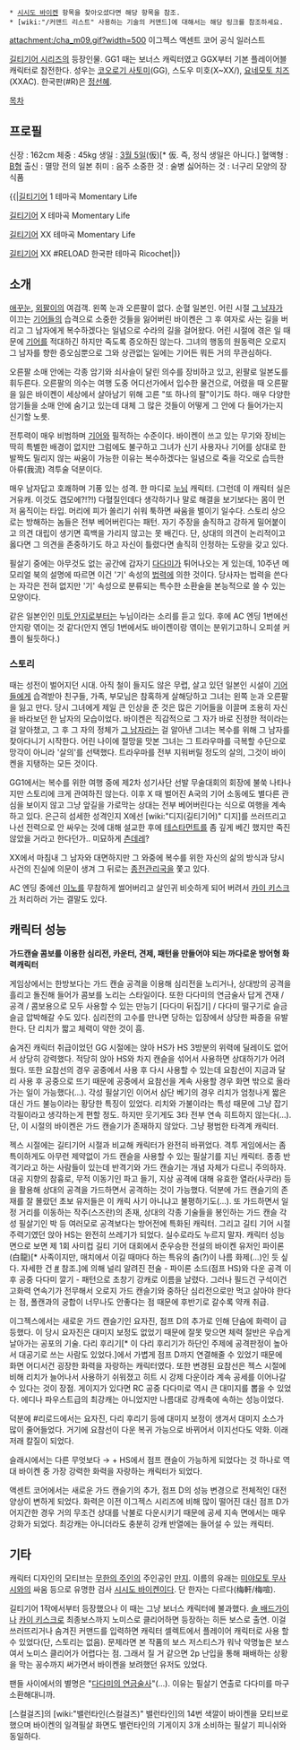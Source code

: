{{{+1 梅喧 / Baiken}}}
 * [[시시도 바이켄]] 항목을 찾아오셨다면 해당 항목을 참조.
 * [wiki:"/커맨드 리스트" 사용하는 기술의 커맨드]에 대해서는 해당 링크를 참조하세요.

attachment:/cha_m09.gif?width=500
이그젝스 액센트 코어 공식 일러스트

[[길티기어 시리즈]]의 등장인물.  GG1 때는 보너스 캐릭터였고 GGX부터 기본 플레이어블 캐릭터로 참전한다. 성우는 [[코오로기 사토미]](GG), 스도우 미호(X~XX/), [[요네모토 치즈]](XXAC). 한국판(#R)은 [[정선혜]].

[[목차]]

== 프로필 ==
신장 : 162cm
체중 : 45kg
생일 : [[3월 5일]](仮)[* 仮. 즉, 정식 생일은 아니다.]
혈액형 : [[B형]]
출신 : 멸망 전의 일본
취미 : 음주
소중한 것 : 술병
싫어하는 것 : 너구리 모양의 장식품

{{|[[길티기어]] 1 테마곡 Momentary Life{{{#!html
<object type="application/x-shockwave-flash" data="http://pds20.egloos.com/pds/201012/24/63/dewplayer-mini.swf" width="200" height="20" id="dewplayer" name="dewplayer">
<param name="movie" value="http://pds20.egloos.com/pds/201012/24/63/dewplayer-mini.swf" />
<param name="flashvars" value="mp3=http://pds19.egloos.com/pds/201012/25/63/baiken001.mp3" />
</object>}}}

[[길티기어]] X 테마곡 Momentary Life{{{#!html
<object type="application/x-shockwave-flash" data="http://pds20.egloos.com/pds/201012/24/63/dewplayer-mini.swf" width="200" height="20" id="dewplayer" name="dewplayer">
<param name="movie" value="http://pds20.egloos.com/pds/201012/24/63/dewplayer-mini.swf" />
<param name="flashvars" value="mp3=http://pds20.egloos.com/pds/201012/25/63/baiken002.mp3" />
</object>}}}

[[길티기어]] XX 테마곡 Momentary Life{{{#!html
<object type="application/x-shockwave-flash" data="http://pds20.egloos.com/pds/201012/24/63/dewplayer-mini.swf" width="200" height="20" id="dewplayer" name="dewplayer">
<param name="movie" value="http://pds20.egloos.com/pds/201012/24/63/dewplayer-mini.swf" />
<param name="flashvars" value="mp3=http://pds20.egloos.com/pds/201012/25/63/baiken003.mp3" />
</object>}}}

[[길티기어]] XX #RELOAD 한국판 테마곡 Ricochet{{{#!html
<object type="application/x-shockwave-flash" data="http://pds20.egloos.com/pds/201012/24/63/dewplayer-mini.swf" width="200" height="20" id="dewplayer" name="dewplayer">
<param name="movie" value="http://pds20.egloos.com/pds/201012/24/63/dewplayer-mini.swf" />
<param name="flashvars" value="mp3=http://pds18.egloos.com/pds/201012/25/63/baiken004.mp3" />
</object>}}}|}}

== 소개 ==
[[애꾸눈]], [[외팔이]]의 여검객. 왼쪽 눈과 오른팔이 없다. 순혈 일본인. 어린 시절 [[그 남자(길티기어 시리즈)|그 남자]]가 이끄는 [[기어]]들의 습격으로 소중한 것들을 잃어버린 바이켄은 그 후 여자로 사는 길을 버리고 그 남자에게 복수하겠다는 일념으로 수라의 길을 걸어왔다. 어린 시절에 겪은 일 때문에 [[기어]]를 적대하긴 하지만 죽도록 증오하진 않는다. 그녀의 행동의 원동력은 오로지 그 남자를 향한 증오심뿐으로 그와 상관없는 일에는 기어든 뭐든 거의 무관심하다.

오른팔 소매 안에는 각종 암기와 쇠사슬이 달린 의수를 장비하고 있고, 왼팔로 일본도를 휘두른다. 오른팔의 의수는 여행 도중 어디선가에서 입수한 물건으로, 어렸을 때 오른팔을 잃은 바이켄이 세상에서 살아남기 위해 고른 "또 하나의 팔"이기도 하다. 매우 다양한 암기들을 소매 안에 숨기고 있는데 대체 그 많은 것들이 어떻게 그 안에 다 들어가는지 신기할 노릇.

전투력이 매우 비범하며 [[기어]]와 필적하는 수준이다. 바이켄이 쓰고 있는 무기와 장비는 딱히 특별한 배경이 없지만 그럼에도 불구하고 그녀가 신기 사용자나 기어를 상대로 한 발짝도 밀리지 않는 싸움이 가능한 이유는 복수하겠다는 일념으로 죽을 각오로 습득한 아류(我流) 격투술 덕분이다.

매우 남자답고 호쾌하며 기풍 있는 성격. 한 마디로 [[누님]] 캐릭터. (그런데 이 캐릭터 실은 거유캐. 이것도 갭모에?!?!) 다혈질인데다 생각하기나 말로 해결을 보기보다는 몸이 먼저 움직이는 타입. 머리에 피가 쏠리기 쉬워 툭하면 싸움을 벌이기 일수다. 스토리 상으로는 방해하는 놈들은 전부 베어버린다는 패턴. 자기 주장을 솔직하고 강하게 밀어붙이고 의견 대립이 생기면 흑백을 가리지 않고는 못 배긴다. 단, 상대의 의견이 논리적이고 옳다면 그 의견을 존중하기도 하고 자신이 틀렸다면 솔직히 인정하는 도량을 갖고 있다.

필살기 중에는 아무것도 없는 공간에 갑자기 [[다다미]]가 튀어나오는 게 있는데, 10주년 메모리얼 북의 설명에 따르면 이건 '기' 속성의 [[법력]]에 의한 것이다. 당사자는 법력을 쓴다는 자각은 전혀 없지만 '기' 속성으로 분류되는 특수한 소환술을 본능적으로 쓸 수 있는 모양이다.

같은 일본인인 [[미토 안지]]로부터는 누님이라는 소리를 듣고 있다. 후에 AC 엔딩 1번에선 안지랑 엮이는 것 같다(안지 엔딩 1번에서도 바이켄이랑 엮이는 분위기고하니 오피셜 커플이 될듯하다.)

=== 스토리 ===
때는 성전이 벌어지던 시대. 아직 철이 들지도 않은 무렵, 살고 있던 일본인 시설이 [[기어]]들에게 습격받아 친구들, 가족, 부모님은 참혹하게 살해당하고 그녀는 왼쪽 눈과 오른팔을 잃고 만다. 당시 그녀에게 제일 큰 인상을 준 것은 많은 기어들을 이끌며 조용히 자신을 바라보던 한 남자의 모습이었다. 바이켄은 직감적으로 그 자가 바로 진정한 적이라는 걸 알아챘고, 그 후 그 자의 정체가 [[그 남자(길티기어 시리즈)|그 남자]]라는 걸 알아낸 그녀는 복수를 위해 그 남자를 찾아다니기 시작한다. 어린 나이에 절망을 맛본 그녀는 그 트라우마를 극복할 수단으로 망각이 아니라 '살의'를 선택했다. 트라우마를 전부 지워버릴 정도의 살의, 그것이 바이켄을 지탱하는 모든 것이다.

GG1에서는 복수를 위한 여행 중에 제2차 성기사단 선발 무술대회의 회장에 불쑥 나타나지만 스토리에 크게 관여하진 않는다. 이후 X 때 벌어진 A국의 기어 소동에도 별다른 관심을 보이지 않고 그냥 앞길을 가로막는 상대는 전부 베어버린다는 식으로 여행을 계속하고 있다. 은근히 섬세한 성격인지 X에선 [wiki:"디지(길티기어)" 디지]를 쓰러뜨리고 나선 전력으로 안 싸우는 것에 대해 설교한 후에 [[테스타먼트]]를 좀 깊게 베긴 했지만 죽진 않았을 거라고 한다던가.. 미묘하게 [[츤데레]]?

XX에서 마침내 그 남자와 대면하지만 그 와중에 복수를 위한 자신의 삶의 방식과 당시 사건의 진실에 의문이 생겨 그 뒤로는 [[종전관리국]]을 쫓고 있다.

AC 엔딩 중에선 [[이노]]를 무참하게 썰어버리고 살인귀 비슷하게 되어 버려서 [[카이 키스크]]가 처리하러 가는 결말도 있다.

== 캐릭터 성능 ==
'''가드캔슬 콤보를 이용한 심리전, 카운터, 견제, 패턴을 만들어야 되는 까다로운 방어형 화력캐릭터'''

게임상에서는 한방보다는 가드 캔슬 공격을 이용해 심리전을 노리거나, 상대방의 공격을 흘리고 돌진해 들어가 콤보를 노리는 스타일이다. 또한 다다미의 연금술사 답게 견재 / 공격 / 콤보용으로 모두 사용할 수 있는 만능기 [다다미 뒤집기] / 다다미 떨구기로 슬금슬금 압박해갈 수도 있다. 심리전의 고수를 만나면 당하는 입장에서 상당한 짜증을 유발한다. 단 리치가 짧고 체력이 약한 것이 흠. 

숨겨진 캐릭터 취급이었던 GG 시절에는 앉아 HS가 HS 3방분의 위력에 딜레이도 없어서 상당히 강력했다. 적당히 앉아 HS와 차지 캔슬을 섞어서 사용하면 상대하기가 어려웠다. 또한 요참선의 경우 공중에서 사용 후 다시 사용할 수 있는데 요참선이 지금과 달리 사용 후 공중으로 뜨기 때문에 공중에서 요참선을 계속 사용할 경우 화면 밖으로 올라가는 일이 가능했다(...). 각성 필살기인 이어서 삼단 베기의 경우 리치가 엄청나게 짧은 대신 가드 불능이라는 황당한 특징이 있었다. 리치와 가불이라는 특성 때문에 그냥 잡기 각필이라고 생각하는게 편할 정도. 하지만 웃기게도 3타 전부 연속 히트하지 않는다(...). 단, 이 시절의 바이켄은 가드 캔슬기가 존재하지 않았다. 그냥 평범한 타격계 캐릭터.

젝스 시절에는 길티기어 시절과 비교해 캐릭터가 완전히 바뀌었다. 격투 게임에서는 좀 특이하게도 아무런 제약없이 가드 캔슬을 사용할 수 있는 필살기를 지닌 캐릭터. 종종 반격기라고 하는 사람들이 있는데 반격기와 가드 캔슬기는 개념 자체가 다르니 주의하자. 대공 지향의 참흉로, 무적 이동기인 파고 들기, 지상 공격에 대해 유효한 열라(사쿠라) 등을 활용해 상대의 공격을 가드하면서 공격하는 것이 가능했다. 덕분에 가드 캔슬기의 존재를 잘 몰랐던 초보 유저들은 이 캐릭 사기 아니냐고 불평하기도(...). 또 가드하면서 일정 거리를 이동하는 작주(스즈란)의 존재, 상대의 각종 기술들을 봉인하는 가드 캔슬 각성 필살기인 박 등 여러모로 공격보다는 방어전에 특화된 캐릭터. 그리고 길티 기어 시절 주력기였던 앉아 HS는 완전히 쓰레기가 되었다. 실수로라도 누르지 말자. 캐릭터 성능면으로 보면 제 1회 사미컵 길티 기어 대회에서 준우승한 전설의 바이켄 유저인 파이론(白龍)[* 사족이지만, 매치에서 이길 때마다 하는 특유의 춤(?)이 나름 화제(...)인 듯 싶다. 자세한 건 [http://www.youtube.com/watch?v=NBOJjMqUSco #] 참조.]에 의해 널리 알려진 전술 - 파이론 소드(점프 HS)와 다운 공격 이후 공중 다다미 깔기 - 패턴으로 초창기 강캐로 이름을 날렸다. 그러나 필드건 구석이건 고화력 연속기가 전무해서 오로지 가드 캔슬기와 중하단 심리전으로만 먹고 살아야 한다는 점, 폴캔과의 궁합이 너무나도 안좋다는 점 때문에 후반기로 갈수록 약캐 취급.

이그젝스에서는 새로운 가드 캔슬기인 요자진, 점프 D의 추가로 인해 단숨에 화력이 급등했다. 이 당시 요자진은 대미지 보정도 없었기 때문에 잘못 맞으면 체력 절반은 우습게 날아가는 공포의 기술. 다리 후리기[* 이 다리 후리기가 하단인 주제에 공격판정이 높아서 대공기로 쓰는 사람도 있었다.]에서 가볍게 점프 D까지 연결해줄 수 있었기 때문에 화면 어디서건 굉장한 화력을 자랑하는 캐릭터였다. 또한 변경된 요참선은 젝스 시절에 비해 리치가 늘어나서 사용하기 쉬워졌고 히트 시 강제 다운이라 계속 공세를 이어나갈 수 있다는 것이 장점. 게이지가 있다면 RC 공중 다다미로 역시 큰 대미지를 뽑을 수 있었다. 에디나 파우스트급의 최강캐는 아니었지만 나름대로 강캐축에 속하는 성능이었다.

덕분에 #리로드에서는 요자진, 다리 후리기 등에 대미지 보정이 생겨서 대미지 소스가 많이 줄어들었다. 거기에 요참선이 다운 복귀 가능으로 바뀌어서 이지선다도 약화. 이래저래 칼질이 되었다.

슬래시에서는 다른 무엇보다 → + HS에서 점프 캔슬이 가능하게 되었다는 것 하나로 역대 바이켄 중 가장 강력한 화력을 자랑하는 캐릭터가 되었다. 

액센트 코어에서는 새로운 가드 캔슬기의 추가, 점프 D의 성능 변경으로 전체적인 대전 양상이 변하게 되었다. 화력은 이전 이그젝스 시리즈에 비해 많이 떨어진 대신 점프 D가 어지간한 경우 거의 무조건 상대를 낙불로 다운시키기 때문에 공세 지속 면에서는 매우 강화가 되었다. 최강캐는 아니더라도 충분히 강캐 반열에는 들어설 수 있는 캐릭터.

== 기타 ==
캐릭터 디자인의 모티브는 [[무한의 주인]]의 주인공인 [[만지]]. 이름의 유래는 [[미야모토 무사시]]와의 싸움 등으로 유명한 검사 [[시시도 바이켄]]이다. 단 한자는 다르다(梅軒/梅喧).

길티기어 1작에서부터 등장했으나 이 때는 그냥 보너스 캐릭터에 불과했다. [[솔 배드가이]]나 [[카이 키스크]]로 최종보스까지 노미스로 클리어하면 등장하는 히든 보스로 출연. 이걸 쓰러뜨리거나 숨겨진 커맨드를 입력하면 캐릭터 셀렉트에서 플레이어 캐릭터로 사용 할 수 있었다(단, 스토리는 없음). 문제라면 본 작품의 보스 저스티스가 워낙 악명높은 보스여서 노미스 클리어가 어렵다는 점. 그래서 질 거 같으면 2p 난입을 통해 패배하는 상황을 막는 꽁수까지 써가면서 바이켄을 보려했던 유저도 있었다.

팬들 사이에서의 별명은 "[[강철의 연금술사|다다미의 연금술사]]"(...). 이유는 필살기 연출로 다다미를 마구 소환해대니까.

[스컬걸즈]의 [wiki:"밸런타인(스컬걸즈)" 밸런타인]의 14번 색깔이 바이켄을 모티브로 했으며 바이켄의 일격필살 화면도 밸런타인의 기게이지 3개 소비하는 필살기 피니쉬와 동일하다.
